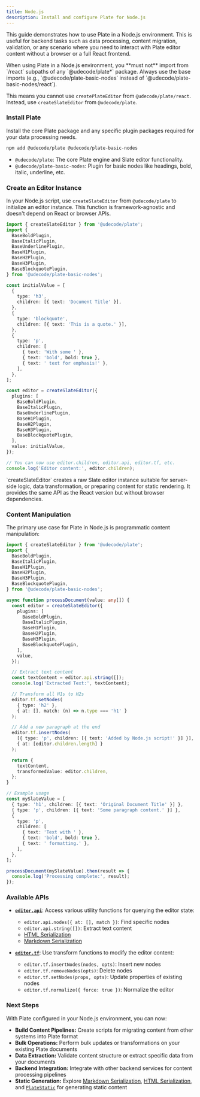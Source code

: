 ```yaml
---
title: Node.js
description: Install and configure Plate for Node.js
---
```


This guide demonstrates how to use Plate in a Node.js environment. This is useful for backend tasks such as data processing, content migration, validation, or any scenario where you need to interact with Plate editor content without a browser or a full React frontend.

<Callout type="warning" title="Key Node.js Constraint">
  When using Plate in a Node.js environment, you **must not** import from `/react` subpaths of any `@udecode/plate*` package. Always use the base imports (e.g., `@udecode/plate-basic-nodes` instead of `@udecode/plate-basic-nodes/react`).

  This means you cannot use `createPlateEditor` from `@udecode/plate/react`. Instead, use `createSlateEditor` from `@udecode/plate`.
</Callout>

<Steps>

### Install Plate

Install the core Plate package and any specific plugin packages required for your data processing needs.

```bash
npm add @udecode/plate @udecode/plate-basic-nodes
```

-   `@udecode/plate`: The core Plate engine and Slate editor functionality.
-   `@udecode/plate-basic-nodes`: Plugin for basic nodes like headings, bold, italic, underline, etc.

### Create an Editor Instance

In your Node.js script, use `createSlateEditor` from `@udecode/plate` to initialize an editor instance. This function is framework-agnostic and doesn't depend on React or browser APIs.

```typescript title="scripts/process-content.ts"
import { createSlateEditor } from '@udecode/plate';
import {
  BaseBoldPlugin,
  BaseItalicPlugin,
  BaseUnderlinePlugin,
  BaseH1Plugin,
  BaseH2Plugin,
  BaseH3Plugin,
  BaseBlockquotePlugin,
} from '@udecode/plate-basic-nodes';

const initialValue = [
  {
    type: 'h3',
    children: [{ text: 'Document Title' }],
  },
  {
    type: 'blockquote',
    children: [{ text: 'This is a quote.' }],
  },
  {
    type: 'p',
    children: [
      { text: 'With some ' },
      { text: 'bold', bold: true },
      { text: ' text for emphasis!' },
    ],
  },
];

const editor = createSlateEditor({
  plugins: [
    BaseBoldPlugin,
    BaseItalicPlugin,
    BaseUnderlinePlugin,
    BaseH1Plugin,
    BaseH2Plugin,
    BaseH3Plugin,
    BaseBlockquotePlugin,
  ],
  value: initialValue,
});

// You can now use editor.children, editor.api, editor.tf, etc.
console.log('Editor content:', editor.children);
```

<Callout type="info">
  `createSlateEditor` creates a raw Slate editor instance suitable for server-side logic, data transformation, or preparing content for static rendering. It provides the same API as the React version but without browser dependencies.
</Callout>

### Content Manipulation

The primary use case for Plate in Node.js is programmatic content manipulation:

```typescript title="scripts/transform-content.ts"
import { createSlateEditor } from '@udecode/plate';
import {
  BaseBoldPlugin,
  BaseItalicPlugin,
  BaseH1Plugin,
  BaseH2Plugin,
  BaseH3Plugin,
  BaseBlockquotePlugin,
} from '@udecode/plate-basic-nodes';

async function processDocument(value: any[]) {
  const editor = createSlateEditor({
    plugins: [
      BaseBoldPlugin,
      BaseItalicPlugin,
      BaseH1Plugin,
      BaseH2Plugin,
      BaseH3Plugin,
      BaseBlockquotePlugin,
    ],
    value,
  });

  // Extract text content
  const textContent = editor.api.string([]);
  console.log('Extracted Text:', textContent);

  // Transform all H1s to H2s
  editor.tf.setNodes(
    { type: 'h2' },
    { at: [], match: (n) => n.type === 'h1' }
  );

  // Add a new paragraph at the end
  editor.tf.insertNodes(
    [{ type: 'p', children: [{ text: 'Added by Node.js script!' }] }],
    { at: [editor.children.length] }
  );

  return {
    textContent,
    transformedValue: editor.children,
  };
}

// Example usage
const mySlateValue = [
  { type: 'h1', children: [{ text: 'Original Document Title' }] },
  { type: 'p', children: [{ text: 'Some paragraph content.' }] },
  {
    type: 'p',
    children: [
      { text: 'Text with ' },
      { text: 'bold', bold: true },
      { text: ' formatting.' },
    ],
  },
];

processDocument(mySlateValue).then(result => {
  console.log('Processing complete:', result);
});
```

### Available APIs

-   **[`editor.api`](/docs/api/slate/editor-api)**: Access various utility functions for querying the editor state:
    -   `editor.api.nodes({ at: [], match })`: Find specific nodes
    -   `editor.api.string([])`: Extract text content
    -   [HTML Serialization](/docs/html)
    -   [Markdown Serialization](/docs/markdown)

-   **[`editor.tf`](/docs/api/slate/editor-transforms)**: Use transform functions to modify the editor content:
    -   `editor.tf.insertNodes(nodes, opts)`: Insert new nodes
    -   `editor.tf.removeNodes(opts)`: Delete nodes
    -   `editor.tf.setNodes(props, opts)`: Update properties of existing nodes
    -   `editor.tf.normalize({ force: true })`: Normalize the editor

</Steps>

### Next Steps

With Plate configured in your Node.js environment, you can now:

*   **Build Content Pipelines:** Create scripts for migrating content from other systems into Plate format
*   **Bulk Operations:** Perform bulk updates or transformations on your existing Plate documents
*   **Data Extraction:** Validate content structure or extract specific data from your documents
*   **Backend Integration:** Integrate with other backend services for content processing pipelines
*   **Static Generation:** Explore [Markdown Serialization](/docs/markdown), [HTML Serialization](/docs/html), and [`PlateStatic`](/docs/plate-static) for generating static content